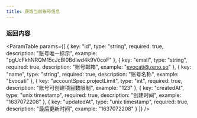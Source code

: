 ```yaml
---
title: 获取当前账号信息
---
```



<Metadata 
    title="获取当前账号信息"
    verb="GET"
    path="/v1/account"
/>

### 返回内容

<ParamTable
    params={[
        {
            key: "id",
            type: "string",
            required: true,
            description: "账号唯一标示",
            example: "pgUcFkhNRQM15cJcBI0BdIwd4k9V0coF"
        },
        {
            key: "email",
            type: "string",
            required: true,
            description: "账号邮箱",
            example: "evocati@zeno.so"
        },
        {
            key: "name",
            type: "string",
            required: true,
            description: "账号名称",
            example: "Evocati"
        },
        {
            key: "accountSpec.projectLimit",
            type: "int",
            required: true,
            description: "账号可创建项目数限制",
            example: "123"
        },
        {
            key: "createdAt",
            type: "unix timestamp",
            required: true,
            description: "创建时间",
            example: "1637072208"
        },
        {
            key: "updatedAt",
            type: "unix timestamp",
            required: true,
            description: "最后更新时间",
            example: "1637072208"
        }
    ]}
/>